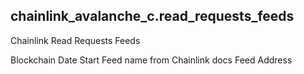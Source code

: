 ## chainlink_avalanche_c.read_requests_feeds 
Chainlink Read Requests Feeds


<ParamField path="blockchain">
Blockchain
</ParamField>
<ParamField path="date_start">
Date Start
</ParamField>
<ParamField path="feed_name">
Feed name from Chainlink docs
</ParamField>
<ParamField path="feed_address">
Feed Address
</ParamField>
